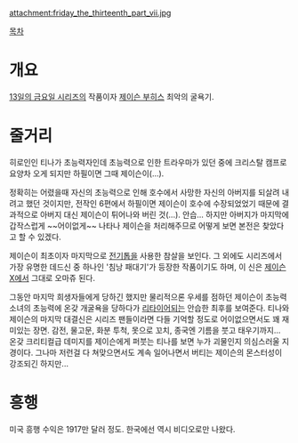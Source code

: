 attachment:friday_the_thirteenth_part_vii.jpg

[[목차]]
= 개요 =
[[13일의 금요일 시리즈]]의 작품이자 [[제이슨 부히스]] 최악의 굴욕기.

= 줄거리 =
히로인인 티나가 초능력자인데 초능력으로 인한 트라우마가 있던 중에 크리스탈 캠프로 요양차 오게 되지만 하필이면 그때 제이슨이(...). 

정확히는 어렸을때 자신의 초능력으로 인해 호수에서 사망한 자신의 아버지를 되살려 내려고 했던 것이지만, 전작인 6편에서 하필이면 제이슨이 호수에 수장되었었기 때문에 결과적으로 아버지 대신 제이슨이 튀어나와 버린 것(...). 안습... 하지만 아버지가 마지막에 갑작스럽게 ~~어이없게~~ 나타나 제이슨을 처리해주므로 어떻게 보면 본전은 찾았다고 할 수 있겠다.

제이슨이 최초이자 마지막으로 [[전기톱]]을 사용한 참살을 보인다. 그 외에도 시리즈에서 가장 유명한 데드신 중 하나인 '침낭 패대기'가 등장한 작품이기도 하며, 이 신은 [[제이슨X]]에서 그대로 오마쥬 된다.

그동안 마지막 희생자들에게 당하긴 했지만 물리적으론 우세를 점하던 제이슨이 초능력 소녀의 초능력에 온갖 개굴욕을 당하다가 [[리타이어]]되는 안습한 최후를 보여준다. 티나와 제이슨의 마지막 대결신은 시리즈 팬들이라면 다들 기억할 정도로 어이없으면서도 꽤 재미있는 장면. 감전, 물고문, 화분 투척, 못으로 꼬치, 종국엔 기름을 붓고 태우기까지... 온갖 크리티컬급 데미지를 제이슨에게 퍼붓는 티나를 보면 누가 괴물인지 의심스러울 지경이다. 그나마 저런걸 다 쳐맞으면서도 계속 일어나면서 버티는 제이슨의 몬스터성이 강조되긴 하지만...

= 흥행 =
미국 흥행 수익은 1917만 달러 정도. 한국에선 역시 비디오로만 나왔다.
